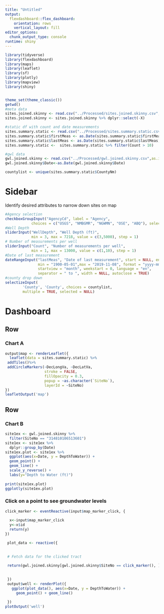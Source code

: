```yaml
---
title: "Untitled"
output: 
  flexdashboard::flex_dashboard:
    orientation: rows
    vertical_layout: fill
editor_options: 
  chunk_output_type: console
runtime: shiny
---
```


```r
library(tidyverse)
library(flexdashboard)
library(maps)
library(leaflet)
library(sf)
library(plotly)
library(mapview)
library(shiny)


theme_set(theme_classic())
getwd()
#meta data
sites.joined.skinny <- read.csv("../Processed/sites.joined.skinny.csv", as.is=TRUE)
sites.joined.skinny <- sites.joined.skinny %>% dplyr::select(-X)

#static df with count and date measurements
sites.summary.static <- read.csv("../Processed/sites.summary.static.csv", as.is = TRUE)
sites.summary.static$firstMeas <- as.Date(sites.summary.static$firstMeas)
sites.summary.static$lastMeas <- as.Date(sites.summary.static$lastMeas)
sites.summary.static <-  sites.summary.static %>% filter(Count > 10)

#gwl data
gwl.joined.skinny <- read.csv("../Processed/gwl.joined.skinny.csv",as.is=TRUE)
gwl.joined.skinny$Date<-as.Date(gwl.joined.skinny$Date)

countylist <- unique(sites.summary.static$CountyNm)
```

Sidebar {.sidebar}
=======================================================================
Identify desired attributes to narrow down sites on map

```r
#Agency selection
checkboxGroupInput("AgencyCd", label = "Agency",
            choices = c("USGS", "NMBGMR", "NGWMN", "OSE", "ABQ"), selected = "USGS")
#Well Depth
sliderInput("WellDepth", "Well Depth (ft)",
            min = 3, max = 7218, value = c(3,5000), step = 1)
# Number of measurements per well
sliderInput("Count", "Number of measurements per well",
            min = 1, max = 13000, value = c(1,10), step = 1)
#Date of last measurement
dateRangeInput("lastMeas", "Date of last measurement", start = NULL, end = NULL, 
               min = "1900-05-01",max = "2019-11-08", format = "yyyy-mm-dd", 
               startview = "month", weekstart = 0, language = "en", 
               separator = " to ", width = NULL, autoclose = TRUE)
#county drop down
selectizeInput(
        'County', 'County', choices = countylist,
        multiple = TRUE, selected = NULL)
```

Dashboard
=======================================================================


Row {data-height=650}
-----------------------------------------------------------------------

### Chart A

```r
output$map <- renderLeaflet({
  leaflet(data = sites.summary.static) %>% 
 addTiles()%>%
 addCircleMarkers(~DecLongVa, ~DecLatVa,
                  stroke = FALSE, 
                  fillOpacity = 0.3,
                  popup = ~as.character(`SiteNo`),
                  layerId = ~SiteNo)
})
leafletOutput('map')
```

Row {data-height=350}
-----------------------------------------------------------------------

### Chart B

```r
site1ex <- gwl.joined.skinny %>%
  filter(SiteNo == "314810106513601") 
site1ex <- site1ex %>% 
  dplyr::group_by(Date)
site1ex.plot <- site1ex %>%
  ggplot(aes(x=Date, y = DepthToWater)) +
  geom_point() +
  geom_line() +
  scale_y_reverse() +
  labs(y="Depth to Water (ft)")
            
print(site1ex.plot) 
ggplotly(site1ex.plot)
```

### Click on a point to see groundwater levels

```r

click_marker <- eventReactive(input$map_marker_click, {
  
  x<-input$map_marker_click
  y<-x$id
  return(y)
})

 plot_data <- reactive({
  
  
 # Fetch data for the clicked tract
  
 return(gwl.joined.skinny[gwl.joined.skinny$SiteNo == click_marker(), ])
  
  
 })
 output$well <- renderPlot({
   ggplot(plot_data(), aes(x=Date, y = DepthToWater)) +
     geom_point() + geom_line()
   
 })
plotOutput('well')

```